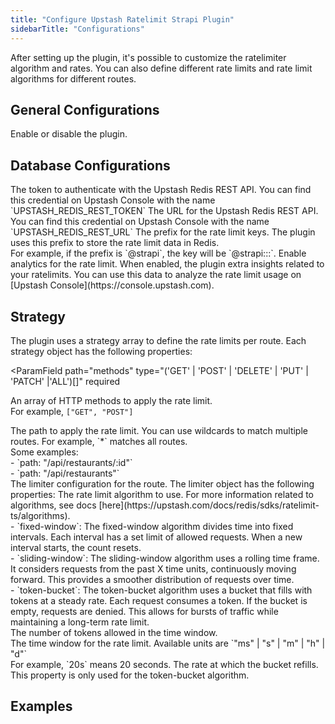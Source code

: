 ```yaml
---
title: "Configure Upstash Ratelimit Strapi Plugin"
sidebarTitle: "Configurations"
---
```


After setting up the plugin, it's possible to customize the ratelimiter algorithm and rates. You can also define different rate limits and rate limit algorithms for different routes.

## General Configurations

<ParamField path="enabled" type="boolean" default="true">
  Enable or disable the plugin.
</ParamField>

## Database Configurations

<ParamField path="token" type="string" required>
  The token to authenticate with the Upstash Redis REST API. You can find this
  credential on Upstash Console with the name `UPSTASH_REDIS_REST_TOKEN`
</ParamField>
<ParamField path="url" type="string" required>
  The URL for the Upstash Redis REST API. You can find this credential on
  Upstash Console with the name `UPSTASH_REDIS_REST_URL`
</ParamField>

<ParamField path="prefix" type="string" default="@strapi">
  The prefix for the rate limit keys. The plugin uses this prefix to store the
  rate limit data in Redis. <br />
  For example, if the prefix is `@strapi`, the key will be
  `@strapi:<route>:<route>:<ip>`.
</ParamField>

<ParamField path="analytics" type="boolean" default="false">
  Enable analytics for the rate limit. When enabled, the plugin extra insights
  related to your ratelimits. You can use this data to analyze the rate limit
  usage on [Upstash Console](https://console.upstash.com).
</ParamField>

## Strategy

The plugin uses a strategy array to define the rate limits per route. Each strategy object has the following properties:

<ParamField
  path="methods"
  type="('GET' | 'POST' | 'DELETE' | 'PUT' | 'PATCH' |'ALL')[]"
  required
>
  An array of HTTP methods to apply the rate limit. <br />
  For example, `["GET", "POST"]`
</ParamField>

<ParamField path="path" type="string" required>
  The path to apply the rate limit. You can use wildcards to match multiple
  routes. For example, `*` matches all routes. <br />
  Some examples: <br />
  - `path: "/api/restaurants/:id"` <br />
  - `path: "/api/restaurants"` <br />
</ParamField>

<ParamField path="limiter" type="object" required>
  The limiter configuration for the route. The limiter object has the following
  properties:

  <Card>
	  <ParamField path="algorithm" type="'fixed-window' | 'sliding-window' | 'token-bucket'" required>
		The rate limit algorithm to use. For more information related to algorithms, see docs [here](https://upstash.com/docs/redis/sdks/ratelimit-ts/algorithms). <br />
		- `fixed-window`: The fixed-window algorithm divides time into fixed intervals. Each interval has a set limit of allowed requests. When a new interval starts, the count resets. <br />
		- `sliding-window`: 
The sliding-window algorithm uses a rolling time frame. It considers requests from the past X time units, continuously moving forward. This provides a smoother distribution of requests over time. <br />
		- `token-bucket`: The token-bucket algorithm uses a bucket that fills with tokens at a steady rate. Each request consumes a token. If the bucket is empty, requests are denied. This allows for bursts of traffic while maintaining a long-term rate limit.<br />
	  </ParamField>
	  <ParamField path="tokens" type="number" required>
	  	The number of tokens allowed in the time window. <br />
	  </ParamField>
	  <ParamField path="window" type="string" required>
	  	The time window for the rate limit. Available units are `"ms" | "s" | "m" | "h" | "d"` <br />
	  	For example, `20s` means 20 seconds.
	  </ParamField>	
	  <ParamField path="refillRate" type="number">
	  	The rate at which the bucket refills. This property is only used for the token-bucket algorithm. <br />
	  </ParamField>		
  </Card>
</ParamField>

## Examples
